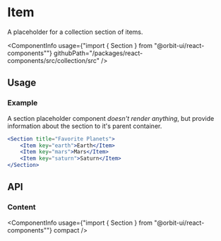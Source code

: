 
<Meta
    title="Placeholders/Section"
    id="section"
/>

# Item

<Tagline>A placeholder for a collection section of items.</Tagline>

<ComponentInfo
    usage={"import { Section } from \"@orbit-ui/react-components\""}
    githubPath="/packages/react-components/src/collection/src"
/>

## Usage

### Example

A section placeholder component *doesn't render anything*, but provide information about the section to it's parent container.

```jsx
<Section title="Favorite Planets">
    <Item key="earth">Earth</Item>
    <Item key="mars">Mars</Item>
    <Item key="saturn">Saturn</Item>
</Section>
```

## API

### Content

<ComponentInfo
    usage={"import { Section } from \"@orbit-ui/react-components\""}
    compact
/>

<ArgsTable of={InnerSection} />
